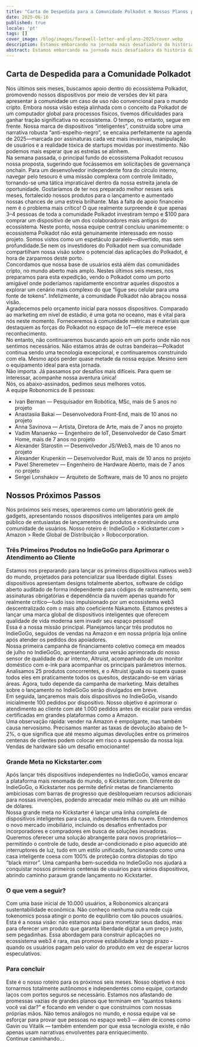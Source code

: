 ```yaml
---
title: "Carta de Despedida para a Comunidade Polkadot e Nossos Planos para Lançar os Primeiros Dispositivos Inteligentes Nativos Web3 do Mundo—Não por Tokens, mas pela Sua Liberdade!"
date: 2025-06-16
published: true
locale: 'pt'
tags: []
cover_image: /blog/images/farewell-letter-and-plans-2025/cover.webp
description: Estamos embarcando na jornada mais desafiadora da história da equipe central da Robonomics—navegando pela superfície do "espelho negro" para proteger a humanidade da invasão das nuvens corporativas em nossos lares.
abstract: Estamos embarcando na jornada mais desafiadora da história da equipe central da Robonomics—navegando pela superfície do "espelho negro" para proteger a humanidade da invasão das nuvens corporativas em nossos lares.
---
```


## Carta de Despedida para a Comunidade Polkadot   
Nos últimos seis meses, buscamos apoio dentro do ecossistema Polkadot, promovendo nossos dispositivos por meio de versões dev kit para apresentar à comunidade um caso de uso não convencional para o mundo cripto. Embora nossa visão esteja alinhada com o conceito da Polkadot de um computador global para processos físicos, tivemos dificuldades para ganhar tração significativa no ecossistema. O tempo, no entanto, segue em frente. Nossa marca de dispositivos “inteligentes”, construída sobre uma narrativa robusta “anti-espelho-negro”, se encaixa perfeitamente na agenda de 2025—marcada por assinaturas cada vez mais invasivas, manipulação de usuários e a realidade tóxica de startups movidas por investimento. Não podemos mais esperar que as estrelas se alinhem.   
Na semana passada, o principal fundo do ecossistema Polkadot recusou nossa proposta, sugerindo que focássemos em solicitações de governança onchain. Para um desenvolvedor independente fora do círculo interno, navegar pelo tesouro é uma missão complexa com controle limitado, tornando-se uma tática impraticável dentro da nossa estreita janela de oportunidade. Gostaríamos de ter nos preparado melhor nesses seis meses, fortalecido nossos produtos para o lançamento e aumentado nossas chances de uma estreia brilhante. Mas a falta de apoio financeiro nem é o problema mais crítico! O que realmente surpreende é que apenas 3–4 pessoas de toda a comunidade Polkadot investiram tempo e $100 para comprar um dispositivo de um dos colaboradores mais antigos do ecossistema. Neste ponto, nossa equipe central concluiu unanimemente: o ecossistema Polkadot não está genuinamente interessado em nosso projeto. Somos vistos como um espetáculo paralelo—divertido, mas sem profundidade.Se nem os investidores do Polkadot nem sua comunidade compartilham nossa visão sobre o potencial das aplicações do Polkadot, é hora de zarparmos deste porto.  
Concordamos que nossa base de usuários está além das comunidades cripto, no mundo aberto mais amplo. Nestes últimos seis meses, nos preparamos para esta expedição, vendo o Polkadot como um porto amigável onde poderíamos rapidamente encontrar aqueles dispostos a explorar um cenário mais complexo do que “ligue seu celular para uma fonte de tokens”. Infelizmente, a comunidade Polkadot não abraçou nossa visão.  
Agradecemos pelo orçamento inicial para nossos dispositivos. Comparado ao marketing em nível de estádio, é uma gota no oceano, mas é vital para nós neste momento. Forneceremos à comunidade métricas e materiais que destaquem as forças do Polkadot no espaço de IoT—ele merece esse reconhecimento.  
No entanto, não continuaremos buscando apoio em um porto onde não nos sentimos necessários. Não estamos atrás de outras bandeiras—Polkadot continua sendo uma tecnologia excepcional, e continuaremos construindo com ela. Mesmo após perder quase metade da nossa equipe. Mesmo sem o equipamento ideal para esta jornada.  
Não importa. Já passamos por desafios mais difíceis. Para quem se interessar, acompanhe nossa aventura única!  
Nós, os abaixo-assinados, pedimos seus melhores votos.  
A equipe Robonomics de 8 pessoas:  
- Ivan Berman — Pesquisador em Robótica, MSc, mais de 5 anos no projeto  
- Anastasiia Bakai — Desenvolvedora Front-End, mais de 10 anos no projeto  
- Anna Savinova — Artista, Diretora de Arte, mais de 7 anos no projeto  
- Vadim Manaenko — Engenheiro de IoT, Desenvolvedor de Caso Smart Home, mais de 7 anos no projeto  
- Alexander Starostin — Desenvolvedor JS/Web3, mais de 10 anos no projeto  
- Alexander Krupenkin — Desenvolvedor Rust, mais de 10 anos no projeto  
- Pavel Sheremetev — Engenheiro de Hardware Aberto, mais de 7 anos no projeto  
- Sergei Lonshakov — Arquiteto de Software, mais de 10 anos no projeto  
   
## Nossos Próximos Passos  
Nos próximos seis meses, operaremos como um laboratório geek de gadgets, apresentando nossos dispositivos inteligentes para um amplo público de entusiastas de lançamentos de produtos e construindo uma comunidade de usuários. Nosso roteiro é: IndieGoGo > Kickstarter.com > Amazon > Rede Global de Distribuição > Robocorporation.  
### Três Primeiros Produtos no IndieGoGo para Aprimorar o Atendimento ao Cliente  
Estamos nos preparando para lançar os primeiros dispositivos nativos web3 do mundo, projetados para potencializar sua liberdade digital. Esses dispositivos apresentam designs totalmente abertos, software de código aberto auditado de forma independente para códigos de rastreamento, sem assinaturas obrigatórias e dependência da nuvem apenas quando for realmente crítico—tudo isso impulsionado por um ecossistema web3 descentralizado com o mais alto coeficiente Nakamoto. Estamos prestes a lançar uma marca global de dispositivos inteligentes que oferecem qualidade de vida moderna sem invadir seu espaço pessoal!  
Essa é a nossa missão principal. Planejamos lançar três produtos no IndieGoGo, seguidos de vendas na Amazon e em nossa própria loja online após atender os pedidos dos apoiadores.  
Nossa primeira campanha de financiamento coletivo começa em meados de julho no IndieGoGo, apresentando uma versão aprimorada do nosso sensor de qualidade do ar interno, Altruist, acompanhado de um monitor doméstico com e-ink para acompanhar os principais parâmetros internos. Analisamos 25 produtos concorrentes, e o Altruist iguala ou supera quase todos eles em praticamente todos os quesitos, destacando-se em várias áreas. Agora, tudo depende da campanha de marketing. Mais detalhes sobre o lançamento no IndieGoGo serão divulgados em breve.  
Em seguida, lançaremos mais dois dispositivos no IndieGoGo, visando inicialmente 100 pedidos por dispositivo. Nosso objetivo é aprimorar o atendimento ao cliente com até 1.000 pedidos antes de escalar para vendas certificadas em grandes plataformas como a Amazon.  
Uma observação rápida: vender na Amazon é empolgante, mas também causa nervosismo. Precisamos manter as taxas de devolução abaixo de 1–2%, o que significa que até mesmo algumas devoluções entre os primeiros centenas de clientes podem colocar em risco a suspensão da nossa loja. Vendas de hardware são um desafio emocionante!  
### Grande Meta no Kickstarter.com  
Após lançar três dispositivos independentes no IndieGoGo, vamos encarar a plataforma mais renomada do mundo, o Kickstarter.com. Diferente do IndieGoGo, o Kickstarter nos permite definir metas de financiamento ambiciosas com barras de progresso que desbloqueiam recursos adicionais para nossas invenções, podendo arrecadar meio milhão ou até um milhão de dólares.  
Nossa grande meta no Kickstarter é lançar uma linha completa de dispositivos inteligentes para casa, independentes da nuvem. Entendemos o novo mercado imobiliário, incluindo os desafios enfrentados por incorporadores e compradores em busca de soluções inovadoras. Queremos oferecer uma solução abrangente para novos proprietários—permitindo o controle de tudo, desde ar-condicionado e piso aquecido até interruptores de luz, tudo em um estilo unificado, funcionando como uma casa inteligente coesa com 100% de proteção contra distopias do tipo “black mirror”. Uma campanha bem-sucedida no IndieGoGo nos ajudará a conquistar nossos primeiros centenas de usuários para vários dispositivos, abrindo caminho paraum grande lançamento no Kickstarter.   
### O que vem a seguir?   
Com uma base inicial de 10.000 usuários, a Robonomics alcançará sustentabilidade econômica. Não conheço nenhuma outra rede cuja tokenomics possa atingir o ponto de equilíbrio com tão poucos usuários. Esta é a nossa visão: não estamos aqui para monetizar seus dados, mas para oferecer um produto que garanta liberdade digital a um preço justo, sem pegadinhas. Essa abordagem para construir aplicações no ecossistema web3 é rara, mas promove estabilidade a longo prazo – quando os usuários pagam pelo valor do produto em vez de esperar lucros especulativos.    
### Para concluir   
Este é o nosso roteiro para os próximos seis meses. Nosso objetivo é nos tornarmos totalmente autônomos e independentes como equipe, cortando laços com portos seguros se necessário. Estamos nos afastando de promessas vazias de grandes planos que terminam em “quantos tokens você vai dar?” e focando em vender o que construímos com nossas próprias mãos. Não temos análogos no mundo, e nossa equipe vai se esforçar para provar que pessoas no espaço web3 — além de ícones como Gavin ou Vitalik — também entendem por que essa tecnologia existe, e não apenas usam narrativas envolventes para enriquecimento.   
Continue caminhando…